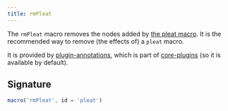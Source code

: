 ```yaml
---
title: rmPleat
---
```


The `rmPleat` macro removes the nodes added by [the pleat macro](/reference/macros/pleat).
It is the recommended way to remove (the effects of) a `pleat` macro.

It is provided by [plugin-annotations](/reference/plugins/annotations), which is
part of [core-plugins](/reference/plugins/core) (so it is available by default).

## Signature

```js
macro('rmPleat', id = 'pleat')
```
